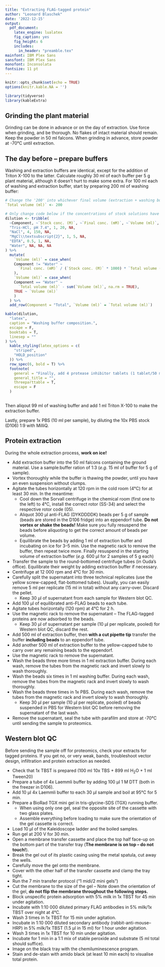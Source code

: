 ```yaml
---
title: "Extracting FLAG-tagged protein"
author: "Leonard Blaschek"
date: '2022-12-15'
output: 
  pdf_document:
    latex_engine: lualatex
    fig_caption: yes
    fig_height: 6
    includes:
      in_header: "preamble.tex"
mainfont: IBM Plex Sans
sansfont: IBM Plex Sans
monofont: Inconsolata
fontsize: 11 pt
---
```


```r
knitr::opts_chunk$set(echo = TRUE)
options(knitr.kable.NA = '')

library(tidyverse)
library(kableExtra)
```


## Grinding the plant material

Grinding can be done in advance or on the day of extraction. Use force when grinding, and be thorough. No flakes of intact material should remain. Keep the powder in 50 ml falcons. When grinding in advance, store powder at -70°C until extraction.

## The day before -- prepare buffers

Washing and extraction buffers are identical, except for the addition of Triton X-100 to the latter. Calculate roughly 30 ml of each buffer per 5 g plant material, although it doesn't hurt to make some extra. For 100 ml each of washing and extraction buffer, start by preparing 200 ml of washing buffer:

```r
# Change the '200' into whichever final volume (extraction + washing buffer) you want to prepare
`Total volume (ml)` <- 200

# Only change code below if the concentrations of stock solutions have changed
dilution <- tribble(
  ~Component, ~`Stock conc. (M)`, ~`Final conc. (mM)`, ~`Volume (ml)`,
  "Tris-HCl, pH 7.4", 1, 20, NA,
  "NaCl", 4, 150, NA,
  "MgCl\\textsubscript{2}", 1, 5, NA,
  "EDTA", 0.5, 1, NA,
  "Water", NA, NA, NA
) %>%
  mutate(
    `Volume (ml)` = case_when(
    Component != "Water" ~
      `Final conc. (mM)` / (`Stock conc. (M)` * 1000) * `Total volume (ml)`
    ),
    `Volume (ml)` = case_when(
    Component == "Water" ~
      `Total volume (ml)` - sum(`Volume (ml)`, na.rm = TRUE),
    TRUE ~ `Volume (ml)`
    )
  ) %>% 
  add_row(Component = "Total", `Volume (ml)` = `Total volume (ml)`)

kable(dilution,
  "latex",
  caption = "Washing buffer composition.",
  escape = F,
  booktabs = T,
  linesep = ""
) %>%
  kable_styling(latex_options = c(
    "striped",
    "HOLD_position"
  )) %>% 
  row_spec(6, bold = T) %>%
  footnote(
    general = "Finally, add 4 protease inhibitor tablets (1 tablet/50 ml) and stir until dissolved",
    general_title = "",
    threeparttable = T,
    escape = F
  )
  
```

Then aliqout 99 ml of washing buffer and add 1 ml Triton X-100 to make the extraction buffer.

Lastly, prepare 1x PBS (10 ml per sample), by diluting the 10x PBS stock (D106) 1:9 with MilliQ.

\newpage

## Protein extraction

During the whole extraction process, **work on ice!**

- Add extraction buffer into the 50 ml falcons containing the ground material. Use a sample:buffer ration of 1:3 (*e.g.* 15 ml of buffer for 5 g of sample).
- Vortex thoroughly while the buffer is thawing the powder, until you have an even suspension without clumps.
- Agitate the tubes horizontally at 120 rpm in the cold room (4°C) for at least 30 min. In the meantime:
    - Cool down the Sorvall centrifuge in the chemical room (first one to the left) to 4°C, install the correct rotor (SS-34) and select the respective rotor code (05).
    - Aliquot 300 µl anti-FLAG (DYKDDDDK) beads per 5 g of sample (beads are stored in the D106 fridge) into an eppendorf tube. **Do not vortex or shake the beads!** Make sure you fully resuspend the beads before aliquoting to get the correct amount of beads per volume.
    - Equilibrate the beads by adding 1 ml of extraction buffer and incubating on ice for 3--5 min. Use the magnetic rack to remove the buffer, then repeat twice more. Finally resuspend in the starting volume of extraction buffer (*e.g.* 600 µl for 2 samples of 5 g each)
- Transfer the sample to the round-bottomed centrifuge tubes (in Ouda's office). Equilibrate their weight by adding extraction buffer if necessary.
- Centrifuge at 12 000 rpm and 4°C for 30 min.
- Carefully split the supernatant into three technical replicates (use the yellow screw-capped, flat-bottomed tubes). Usually, you can easily remove 5 ml per replicate (15 ml in total) without any carry-over. Discard the pellet.
    - Keep 30 µl of supernatant from each sample for Western blot QC.
- Add 100 µl of equilibrated anti-FLAG beads to each tube.
- Agitate tubes horizontally (120 rpm) at 4°C for 2 h.
- Use the magnetic rack to remove the supernatant -- The FLAG-tagged proteins are now adsorbed to the beads.
    - Keep 30 µl of supernatant per sample (10 µl per replicate, pooled) for Western blot QC, discard the rest.
- Add 500 ml of extraction buffer, then **with a cut pipette tip** transfer the buffer **including beads** to an eppendorf tube.
- Add another 500 ml of extraction buffer to the yellow-capped tube to carry over any remaining beads to the eppendorf.
- Use the magnetic rack to remove the supernatant.
- Wash the beads three more times in 1 ml extraction buffer. During each wash, remove the tubes from the magnetic rack and invert slowly to wash thoroughly.
- Wash the beads six times in 1 ml washing buffer. During each wash, remove the tubes from the magnetic rack and invert slowly to wash thoroughly.
- Wash the beads three times in 1x PBS. During each wash, remove the tubes from the magnetic rack and invert slowly to wash thoroughly.
    - Keep 30 µl per sample (10 µl per replicate, pooled) of beads suspended in PBS for Western blot QC before removing the supernatant of the last wash.
- Remove the supernatant, seal the tube with parafilm and store at -70°C until sending the sample to proteomics.

\newpage

## Western blot QC

Before sending the sample off for proteomics, check your extracts for tagged proteins. If you get no, or very weak, bands, troubleshoot vector design, infiltration and protein extraction as needed.

- Check that 1x TBST is prepared (100 ml 10x TBS + 899 ml H~2~O + 1 ml Tween20)
- Prepare a tube of 4x Laemmli buffer by adding 100 µl 1 M DTT (both in the freezer in D106).
- Add 10 µl 4x Laemmli buffer to each 30 µl sample and boil at 95°C for 5 min.
- Prepare a BioRad TGX mini gel in tris-glycine-SDS (TGX) running buffer.
    - When using only one gel, seal the opposite site of the cassette with two glass plates.
    - Assemble everything before loading to make sure the orientation of the gel cassette is correct.
- Load 10 µl of the Kaleidoscope ladder and the boiled samples.
- Run gel at 200 V for 30 min.
- Open a membrane transfer cassette and place the top half face-up on the bottom part of the transfer tray (**The membrane is on top -- do not touch!**).
- Break the gel out of its plastic casing using the metal spatula, cut away the wells.
- Carefully move the gel onto the membrane.
- Cover with the other half of the transfer cassette and clamp the tray tight.
- Run the 7 min transfer protocol ("1 midi/2 mini gels")
- Cut the membrane to the size of the gel -- Note down the orientation of the gel, **do not flip the membrane throughout the following steps.**
- Block unspecific protein adsorption with 5% milk in 1x TBST for 45 min under agitation.
- Incubate with 1:10 000 diluted primary FLAG antibodies in 5% milk/1x TBST over night at 4°C.
- Wash 3 times in 1x TBST for 15 min under agitation.
- Incubate in 1:10 000 diluted secondary antibody (rabbit-anti-mouse–HRP) in 5% milk/1x TBST (1.5 µl in 15 ml)
for 1 hour under agitation.
- Wash 3 times in 1x TBST for 10 min under agitation.
- Incubate for 1 min in a 1:1 mix of stable peroxide and substrate (5 ml total should suffice).
- Image on the black tray with the chemiluminescence program.
- Stain and de-stain with amido black (at least 10 min each) to visualise total protein.


